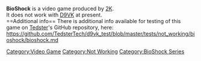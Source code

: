 <strong>BioShock</strong> is a video game produced by [[2K]].
<br />
It does not work with [[D9VK]] at present.
<br />
==Additional info==
There is additional info available for testing of this game on [[User:Tedster|Tedster]]'s GitHub repository, here:
<br />
https://github.com/TedsterTech/d9vk_test/blob/master/tests/not_working/bioshock/bioshock.md

[[Category:Video Game]]
[[Category:Not Working]]
[[Category:BioShock Series]]
